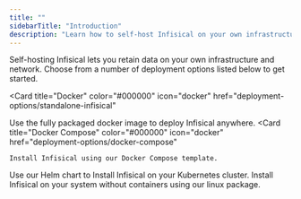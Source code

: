 ```yaml
---
title: ""
sidebarTitle: "Introduction"
description: "Learn how to self-host Infisical on your own infrastructure."
---
```


Self-hosting Infisical lets you retain data on your own infrastructure and network.
Choose from a number of deployment options listed below to get started.

<Card
  title="Docker"
  color="#000000"
  icon="docker"
  href="deployment-options/standalone-infisical"
>
  Use the fully packaged docker image to deploy Infisical anywhere.
</Card>
<CardGroup cols={2}>
  <Card
    title="Docker Compose"
    color="#000000"
    icon="docker"
    href="deployment-options/docker-compose"
  >
    Install Infisical using our Docker Compose template.
  </Card>
  <Card
    title="Kubernetes"
    color="#000000"
    icon="gear-complex-code"
    href="deployment-options/kubernetes-helm"
  >
  Use our Helm chart to Install Infisical on your Kubernetes cluster.
  </Card>
</CardGroup>
<Card
    title="Linux binary"
    color="#000000"
    href="deployment-options/native/linux-package/installation"
  >
    Install Infisical on your system without containers using our linux package.
</Card>
